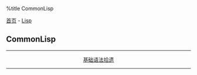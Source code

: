 %title CommonLisp

[[../../../index|首页]] - [[../index|Lisp]]
==CommonLisp==
----
<center>
[[base|基础语法拾遗]]
</center>
----
